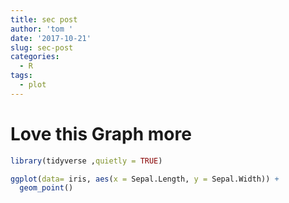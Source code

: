 ```yaml
---
title: sec post
author: 'tom '
date: '2017-10-21'
slug: sec-post
categories:
  - R
tags:
  - plot
---
```


# Love this Graph more

```r
library(tidyverse ,quietly = TRUE)
```

```r
ggplot(data= iris, aes(x = Sepal.Length, y = Sepal.Width)) + 
  geom_point()


```


